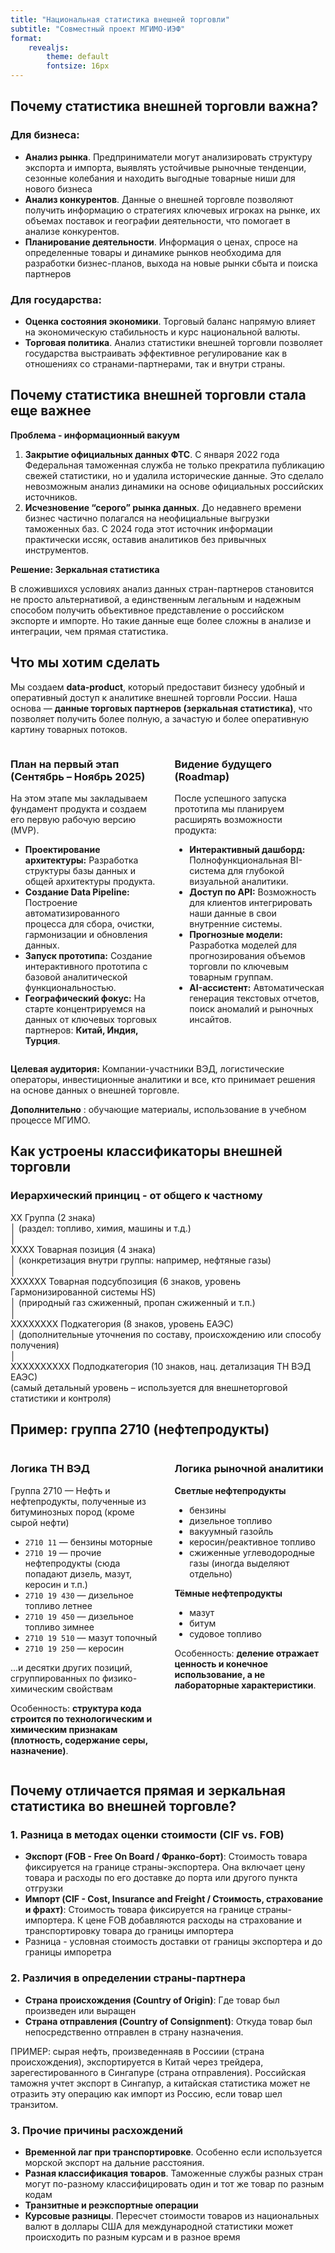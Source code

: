 ```yaml
---
title: "Национальная статистика внешней торговли"
subtitle: "Совместный проект МГИМО-ИЭФ"
format: 
    revealjs:
        theme: default
        fontsize: 16px
---
```


## Почему статистика внешней торговли важна?

### Для бизнеса: 

- **Анализ рынка**. Предприниматели могут анализировать структуру экспорта и импорта, выявлять устойчивые рыночные тенденции, сезонные колебания и находить выгодные товарные ниши для нового бизнеса
- **Анализ конкурентов**. Данные о внешней торговле позволяют получить информацию о стратегиях ключевых игроках на рынке, их объемах поставок и географии деятельности, что помогает в анализе конкурентов. 
- **Планирование деятельности**. Информация о ценах, спросе на определенные товары и динамике рынков необходима для разработки бизнес-планов, выхода на новые рынки сбыта и поиска партнеров

### Для государства: 

- **Оценка состояния экономики**. Торговый баланс напрямую влияет на экономическую стабильность и курс национальной валюты. 
- **Торговая политика**. Анализ статистики внешней торговли позволяет государства выстраивать эффективное регулирование как в отношениях со странами-партнерами, так и внутри страны. 

## Почему статистика внешней торговли стала еще важнее

**Проблема - информационный вакуум**


1. **Закрытие официальных данных ФТС**. С января 2022 года Федеральная таможенная служба не только прекратила публикацию свежей статистики, но и удалила исторические данные. Это сделало невозможным анализ динамики на основе официальных российских источников.
2. **Исчезновение "серого" рынка данных**. До недавнего времени бизнес частично полагался на неофициальные выгрузки таможенных баз. С 2024 года этот источник информации практически иссяк, оставив аналитиков без привычных инструментов.

**Решение: Зеркальная статистика**

В сложившихся условиях анализ данных стран-партнеров становится не просто альтернативой, а единственным легальным и надежным способом получить объективное представление о российском экспорте и импорте. Но такие данные еще более сложны в анализе и интеграции, чем прямая статистика. 


## Что мы хотим сделать

Мы создаем **data-product**, который предоставит бизнесу удобный и оперативный доступ к аналитике внешней торговли России. Наша основа — **данные торговых партнеров (зеркальная статистика)**, что позволяет получить более полную, а зачастую и более оперативную картину товарных потоков.

::: columns
::: {.column width="50%"}

### План на первый этап (Сентябрь – Ноябрь 2025)

На этом этапе мы закладываем фундамент продукта и создаем его первую рабочую версию (MVP).

*   **Проектирование архитектуры:** Разработка структуры базы данных и общей архитектуры продукта.
*   **Создание Data Pipeline:** Построение автоматизированного процесса для сбора, очистки, гармонизации и обновления данных.
*   **Запуск прототипа:** Создание интерактивного прототипа с базовой аналитической функциональностью.
*   **Географический фокус:** На старте концентрируемся на данных от ключевых торговых партнеров: **Китай, Индия, Турция**.

:::

::: {.column width="50%"}

### Видение будущего (Roadmap)

После успешного запуска прототипа мы планируем расширять возможности продукта:

*   **Интерактивный дашборд:** Полнофункциональная BI-система для глубокой визуальной аналитики.
*   **Доступ по API:** Возможность для клиентов интегрировать наши данные в свои внутренние системы.
*   **Прогнозные модели:** Разработка моделей для прогнозирования объемов торговли по ключевым товарным группам.
*   **AI-ассистент:** Автоматическая генерация текстовых отчетов, поиск аномалий и рыночных инсайтов.

:::

:::

**Целевая аудитория:** Компании-участники ВЭД, логистические операторы, инвестиционные аналитики и все, кто принимает решения на основе данных о внешней торговле.

**Дополнительно** : обучающие материалы, использование в учебном процессе МГИМО. 

## Как устроены классификаторы внешней торговли

### Иерархический принциц - от общего к частному 

XX      Группа (2 знака)  
│       (раздел: топливо, химия, машины и т.д.)  
│  
XXXX    Товарная позиция (4 знака)  
│       (конкретизация внутри группы: например, нефтяные газы)  
│  
XXXXXX  Товарная подсубпозиция (6 знаков, уровень Гармонизированной системы HS)  
│       (природный газ сжиженный, пропан сжиженный и т.п.)  
│  
XXXXXXXX Подкатегория (8 знаков, уровень ЕАЭС)  
│       (дополнительные уточнения по составу, происхождению или способу получения)  
│  
XXXXXXXXXX Подподкатегория (10 знаков, нац. детализация ТН ВЭД ЕАЭС)  
        (самый детальный уровень – используется для внешнеторговой статистики и контроля)

## Пример: группа 2710 (нефтепродукты)

::: columns
::: {.column width="50%"}

### Логика ТН ВЭД

Группа 2710 — Нефть и нефтепродукты, полученные из битуминозных пород (кроме сырой нефти)

- `2710 11` — бензины моторные
- `2710 19` — прочие нефтепродукты (сюда попадают дизель, мазут, керосин и т.п.)
- `2710 19 430` — дизельное топливо летнее
- `2710 19 450` — дизельное топливо зимнее
- `2710 19 510` — мазут топочный
- `2710 19 250` — керосин

…и десятки других позиций, сгруппированных по физико-химическим свойствам

Особенность: **структура кода строится по технологическим и химическим признакам (плотность, содержание серы, назначение)**.

:::

::: {.column width="50%"}

### Логика рыночной аналитики

**Светлые нефтепродукты**

- бензины
- дизельное топливо
- вакуумный газойль
- керосин/реактивное топливо
- сжиженные углеводородные газы (иногда выделяют отдельно)

**Тёмные нефтепродукты**

- мазут
- битум
- судовое топливо 

Особенность: **деление отражает ценность и конечное использование, а не лабораторные характеристики**.

:::

:::

## Почему отличается прямая и зеркальная статистика во внешней торговле?

### 1. Разница в методах оценки стоимости (CIF vs. FOB)

- **Экспорт (FOB - Free On Board / Франко-борт)**: Стоимость товара фиксируется на границе страны-экспортера. Она включает цену товара и расходы по его доставке до порта или другого пункта отгрузки
- **Импорт (CIF - Cost, Insurance and Freight / Стоимость, страхование и фрахт)**: Стоимость товара фиксируется на границе страны-импортера. К цене FOB добавляются расходы на страхование и транспортировку товара до границы импортера
- Разница - условная стоимость доставки от границы экспортера и до границы импоретра 

### 2. Различия в определении страны-партнера

- **Страна происхождения (Country of Origin)**: Где товар был произведен или выращен
- **Страна отправления (Country of Consignment)**: Откуда товар был непосредственно отправлен в страну назначения.

ПРИМЕР: сырая нефть, произведеннаяв в Россиии (страна происхождения), экспортируется в Китай через трейдера, зарегестированного в Сингапуре (страна отправления). Российская таможня учтет экспорт в Сингапур, а китайская статистика может не отразить эту операцию как импорт из Россию, если товар шел транзитом.

### 3. Прочие причины расхождений

- **Временной лаг при транспортировке**. Особенно если используется морской экспорт на дальние расстояния. 
- **Разная классификация товаров**. Таможенные службы разных стран могут по-разному классифицировать один и тот же товар по разным  кодам
- **Транзитные и реэкспортные операции**
- **Курсовые разницы**. Пересчет стоимости товаров из национальных валют в доллары США для международной статистики может происходить по разным курсам и в разное время